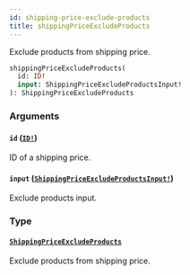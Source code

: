 ```yaml
---
id: shipping-price-exclude-products
title: shippingPriceExcludeProducts
---
```


Exclude products from shipping price.

```graphql
shippingPriceExcludeProducts(
  id: ID!
  input: ShippingPriceExcludeProductsInput!
): ShippingPriceExcludeProducts

```

### Arguments

#### `id` ([`ID!`](/developer/api-reference/scalars/id.mdx))

ID of a shipping price.

#### `input` ([`ShippingPriceExcludeProductsInput!`](/developer/api-reference/inputs/shipping-price-exclude-products-input.mdx))

Exclude products input.

### Type

#### [`ShippingPriceExcludeProducts`](/developer/api-reference/objects/shipping-price-exclude-products.mdx)

Exclude products from shipping price.
